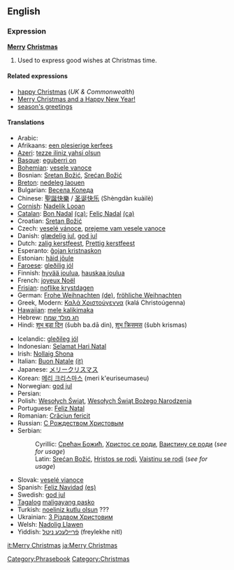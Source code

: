 ==English==

===Expression===
'''[[Merry]] [[Christmas]]'''

# Used to express good wishes at Christmas time.

====Related expressions====
*[[happy Christmas]] (''UK & Commonwealth'')
*[[Merry Christmas and a Happy New Year!]]
*[[season's greetings]]

====Translations====
{{top}}
*Arabic: {{ARchar|[[عيد الميلاد السعيد]]}}
*Afrikaans: [[een plesierige kerfees]]
*[[Azeri]]: [[tezze iliniz yahsi olsun]]
*[[Basque]]: [[eguberri on]]
*[[Bohemian]]: [[vesele vanoce]]
*Bosnian: [[Sretan Božić#Bosnian|Sretan Božić]], [[Srećan Božić#Bosnian|Srećan Božić]]
*[[Breton]]: [[nedeleg laouen]]
*Bulgarian: [[Весела Коледа]]
*Chinese: [[聖誕快樂]] / [[圣诞快乐]] (Shèngdàn kuàilè)
*[[Cornish]]: [[Nadelik Looan]]
*[[Catalan]]: [[Bon Nadal]] [[:ca:Bon Nadal|(ca)]];  [[Feliç Nadal]] [[:ca:Feliç Nadal|(ca)]] 
*Croatian: [[Sretan Božić#Croatian|Sretan Božić]]
*Czech: [[veselé vánoce]], [[prejeme vam vesele vanoce]]
*Danish: [[glædelig jul]], [[god jul]]
*Dutch: [[zalig kerstfeest]], [[Prettig kerstfeest]]
*Esperanto: [[ĝojan kristnaskon]]
*Estonian: [[häid jõule]]
*[[Faroese]]: [[gleðilig jól]]
*Finnish: [[hyvää joulua]], [[hauskaa joulua]]
*French: [[joyeux Noël]]
*[[Frisian]]: [[noflike krystdagen]]
*German: [[Frohe Weihnachten]] [[:de:Frohe Weihnachten|(de)]], [[fröhliche Weihnachten]]
*Greek, Modern: [[Καλά Χριστούγεννα]] (kalá Christoúgenna)
*[[Hawaiian]]: [[mele kalikimaka]]
*Hebrew: [[חג מולד שמח]]
*Hindi: [[शुभ बड़ा दिन]] (šubh ba.dā din), [[शुभ क्रिसमस]] (šubh krismas)
{{mid}}
*Icelandic: [[gleðileg jól]]
*Indonesian: [[Selamat Hari Natal]]
*Irish: [[Nollaig Shona]]
*Italian: [[Buon Natale]] [[:it:Buon Natale|(it)]]
*Japanese: [[メリークリスマス]]
*Korean: [[메리 크리스마스]] (meri k'euriseumaseu)
*Norwegian: [[god jul]]
*Persian: {{FAchar|[[میلاد مسیح مبارک باد]]}}
*Polish: [[Wesołych Świąt]], [[Wesołych Świąt Bożego Narodzenia]]
*Portuguese: [[Feliz Natal]]
*Romanian: [[Crăciun fericit]]
*Russian: [[С Рождеством Христовым]]
*Serbian:
*:Cyrillic: [[Срећан Божић#Serbian|Срећан Божић]], [[Христос се роди#Serbian|Христос се роди]], [[Ваистину се роди#Serbian|Ваистину се роди]] (''see for usage'')
*:Latin: [[Srećan Božić#Serbian|Srećan Božić]], [[Hristos se rodi#Serbian|Hristos se rodi]], [[Vaistinu se rodi#Serbian|Vaistinu se rodi]] (''see for usage'')
*Slovak: [[veselé vianoce]]
*Spanish: [[Feliz Navidad]] [[:es:Feliz Navidad|(es)]]
*Swedish: [[god jul]]
*[[Tagalog]] [[maligayang pasko]]
*Turkish: [[noeliniz kutlu olsun]] ???
*Ukrainian: [[З Різдвом Христовим]]
*Welsh: [[Nadolig Llawen]]
*Yiddish: [[פֿרײלעכע ניטל]] (freylekhe nitl)
{{bottom}}

[[Category:Phrasebook]]
[[Category:Christmas]]
[[it:Merry Christmas]]
[[ja:Merry Christmas]]